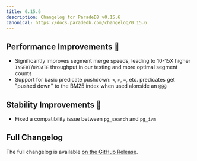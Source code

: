 ```yaml
---
title: 0.15.6
description: Changelog for ParadeDB v0.15.6
canonical: https://docs.paradedb.com/changelog/0.15.6
---
```


## Performance Improvements 🚀

- Significantly improves segment merge speeds, leading to 10-15X higher `INSERT`/`UPDATE` throughput in our testing and more optimal segment counts
- Support for basic predicate pushdown: `<`, `>`, `=`, etc. predicates get "pushed down" to the BM25 index when used alonside an `@@@`

## Stability Improvements 💪

- Fixed a compatibility issue between `pg_search` and `pg_ivm`

## Full Changelog

The full changelog is available [on the GitHub Release](https://github.com/paradedb/paradedb/releases/tag/v0.15.6).

